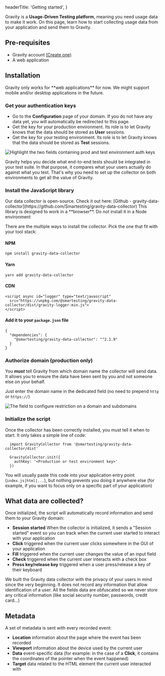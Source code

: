 
  headerTitle: 'Getting started',
}

Gravity is a **Usage-Driven Testing platform**, meaning you need usage data to make it work. On this page, learn how to start collecting usage data from your application and send them to Gravity.

## Pre-requisites

- Gravity account [(Create one)](https://app.gravity-testing.com/register)
- A web application

## Installation

<Alert type={AlertType.warning} title="Compatibilities">
  Gravity only works for **web applications** for now. We might support mobile and/or desktop applications in the future.
</Alert>

### Get your authentication keys

- Go to the **Configuration** page of your domain. If you do not have any data yet, you will automatically be redirected to this page.
- Get the key for your production environment. Its role is to let Gravity knows that the data should be stored as  **User** sessions.
- Get the key for your testing environment. Its role is to let Gravity knows that the data should be stored as **Test** sessions.

<Image
    src={authKeys}
    alt="Highlight the two fields containing prod and test environment auth keys"
  />

<Alert type={AlertType.info} title="Why two keys?">
  Gravity helps you decide what end-to-end tests should be integrated in your test suite. In that purpose, it compares what your users actually do against what you test.
  That's why you need to set up the collector on both environments to get all the value of Gravity.
</Alert>

### Install the JavaScript library

<Alert type={AlertType.info}>
  Our data collector is open-source.
  Check it out here: [Github - gravity-data-collector](https://github.com/Smartesting/gravity-data-collector)
</Alert>

<Alert type={AlertType.warning} title="Browser only">
  This library is designed to work in a **browser**. Do not install it in a Node environment
</Alert>

There are the multiple ways to install the collector. Pick the one that fit with your tool stack:

#### NPM
```
npm install gravity-data-collector
```

#### Yarn
```
yarn add gravity-data-collector
```

#### CDN
```
<script async id="logger" type="text/javascript"
  src="https://unpkg.com/@smartesting/gravity-data-collector/dist/gravity-logger-min.js">
</script>
```

#### Add it to your ```package.json``` file
```
{
  "dependencies": {
    "@smartesting/gravity-data-collector": "^2.1.9"
  }
}
```


### Authorize domain (production only)

You ***must*** tell Gravity from which domain name the collector will send data. It allows you to ensure the data have been sent by you and not someone else on your behalf.

Just enter the domain name in the dedicated field (no need to prepend ```http``` or ```https://```)

<Image
    src={configDomain}
    alt="The field to configure restriction on a domain and subdomains"
  />

### Initialize the script

Once the collector has been correctly installed, you must tell it when to start. It only takes
a simple line of code:

```
  import GravityCollector from '@smartesting/gravity-data-collector/dist'

  GravityCollector.init({
    authKey: '<Production or test environment key>'
  })
```

You will usually paste this code into your application entry point (```index.js|html|...```), but nothing prevents you doing it anywhere else (for example, if you want to focus only on a specific part of your application)

## What data are collected?

Once initialized, the script will automatically record information and send them to your Gravity domain:

- **Session started** When the collector is initialized, it sends a "Session started" event so you can track when the current user started to interact with your application
- **Click** triggered when the current user clicks somewhere in the GUI of your application
- **Fill** triggered when the current user changes the value of an input field
- **Check** triggered when the current user interacts with a check box
- **Press key/release key** triggered when a user press/release a key of their keyboard


<Alert type={AlertType.info} title="Privacy & GDPR compliance">
  We built the Gravity data collector with the privacy of your users in mind since the very beginning.
  It does not record any information that allow identification of a user.
  All the fields data are obfuscated so we never store any critical information (like social security number, passwords, credit card...)
</Alert>

## Metadata

A set of metadata is sent with every recorded event:

- **Location** information about the page where the event has been recorded
- **Viewport** information about the device used by the current user
- **Data** event-specific data (for example: in the case of a **Click**, it contains the coordinates of the pointer when the event happened)
- **Target** data related to the HTML element the current user interacted with



